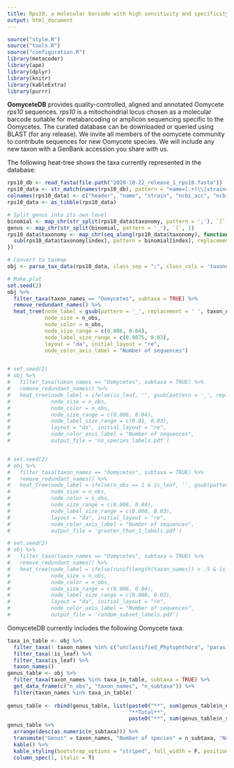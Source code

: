 ```yaml
---
title: Rps10, a molecular barcode with high sensitivity and specificity for oomycetes
output: html_document
---
```


```r
source("style.R")
source("tools.R")
source("configuration.R")
library(metacoder)
library(ape)
library(dplyr)
library(knitr)
library(kableExtra)
library(purrr)
```

**OomyceteDB** provides quality-controlled, aligned and annotated Oomycete *rps10* sequences.
*rps10* is a mitochondrial locus chosen as a molecular barcode suitable for metabarcoding or amplicon sequencing specific to the Oomycetes.
The curated database can be downloaded or queried using BLAST (for any release).
We invite all members of the oomycete community to contribute sequences for new Oomycete species.
We will include any new taxon with a GenBank accession you share with us.

The following heat-tree shows the taxa currently represented in the database:


<!-- <iframe class = "shiny_frame" src="http://oomy.cgrb.oregonstate.edu:3838/grunwald/OomyceteDB_dev/contents" frameBorder="0">
</iframe> -->

```r
rps10_db <- read_fasta(file.path("2020-10-22_release_1_rps10.fasta"))
rps10_data <- str_match(names(rps10_db), pattern = "name=(.+)\\|strain=(.+)\\|ncbi_acc=(.+)\\|ncbi_taxid=(.+)\\|oodb_id=(.+)\\|taxonomy=(.+)$")
colnames(rps10_data) <- c("header", "name", "strain", "ncbi_acc", "ncbi_taxid", "oodb_id", "taxonomy")
rps10_data <- as_tibble(rps10_data)

# Split genus into its own level
binomial <- map_chr(str_split(rps10_data$taxonomy, pattern = ';'), `[`, 7)
genus <- map_chr(str_split(binomial, pattern = '_'), `[`, 1)
rps10_data$taxonomy <- map_chr(seq_along(rps10_data$taxonomy), function(index) {
  sub(rps10_data$taxonomy[index], pattern = binomial[index], replacement = paste0(genus[index], ';', binomial[index]))
})

# Convert to taxmap
obj <- parse_tax_data(rps10_data, class_sep = ";", class_cols = 'taxonomy')

# Make plot
set.seed(2)
obj %>%
  filter_taxa(taxon_names == "Oomycetes", subtaxa = TRUE) %>%
  remove_redundant_names() %>%
  heat_tree(node_label = gsub(pattern = '_', replacement = ' ', taxon_names),
            node_size = n_obs, 
            node_color = n_obs,
            node_size_range = c(0.006, 0.04),
            node_label_size_range = c(0.0075, 0.03),
            layout = "da", initial_layout = "re",
            node_color_axis_label = "Number of sequences")


# set.seed(2)
# obj %>%
#   filter_taxa(taxon_names == "Oomycetes", subtaxa = TRUE) %>%
#   remove_redundant_names() %>%
#   heat_tree(node_label = ifelse(is_leaf, '', gsub(pattern = '_', replacement = ' ', taxon_names)),
#             node_size = n_obs, 
#             node_color = n_obs,
#             node_size_range = c(0.006, 0.04),
#             node_label_size_range = c(0.01, 0.03),
#             layout = "da", initial_layout = "re",
#             node_color_axis_label = "Number of sequences",
#             output_file = 'no_species_labels.pdf')


# set.seed(2)
# obj %>%
#   filter_taxa(taxon_names == "Oomycetes", subtaxa = TRUE) %>%
#   remove_redundant_names() %>%
#   heat_tree(node_label = ifelse(n_obs == 1 & is_leaf, '', gsub(pattern = '_', replacement = ' ', taxon_names)),
#             node_size = n_obs, 
#             node_color = n_obs,
#             node_size_range = c(0.006, 0.04),
#             node_label_size_range = c(0.008, 0.03),
#             layout = "da", initial_layout = "re",
#             node_color_axis_label = "Number of sequences",
#             output_file = 'greater_than_1_labels.pdf')

# set.seed(2)
# obj %>%
#   filter_taxa(taxon_names == "Oomycetes", subtaxa = TRUE) %>%
#   remove_redundant_names() %>%
#   heat_tree(node_label = ifelse(runif(length(taxon_names)) > .5 & is_leaf, '', gsub(pattern = '_', replacement = ' ', taxon_names)),
#             node_size = n_obs, 
#             node_color = n_obs,
#             node_size_range = c(0.006, 0.04),
#             node_label_size_range = c(0.008, 0.03),
#             layout = "da", initial_layout = "re",
#             node_color_axis_label = "Number of sequences",
#             output_file = 'random_subset_labels.pdf')
```

OomyceteDB currently includes the following Oomycete taxa:

```r
taxa_in_table <- obj %>%
  filter_taxa(! taxon_names %in% c("unclassified_Phytophthora", "parasitica_species_group")) %>%
  filter_taxa(!is_leaf) %>% 
  filter_taxa(is_leaf) %>%
  taxon_names()
genus_table <- obj %>%
  filter_taxa(taxon_names %in% taxa_in_table, subtaxa = TRUE) %>%
  get_data_frame(c("n_obs", "taxon_names", "n_subtaxa")) %>%
  filter(taxon_names %in% taxa_in_table)
  
genus_table <- rbind(genus_table, list(paste0("**", sum(genus_table$n_obs), "**"),
                                       "**Total**",
                                       paste0("**", sum(genus_table$n_subtaxa), "**")))
genus_table %>%
  arrange(desc(as.numeric(n_subtaxa))) %>%
  transmute("Genus" = taxon_names, "Number of species" = n_subtaxa, "Number of sequences" = n_obs) %>%
  kable() %>%
  kable_styling(bootstrap_options = "striped", full_width = F, position = "center") %>% 
  column_spec(1, italic = T) 
```



